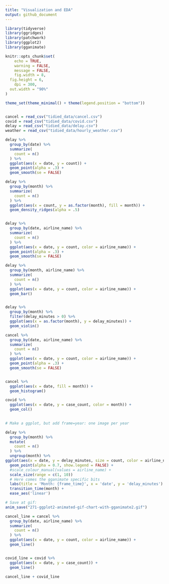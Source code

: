 ```yaml
---
title: "Visualization and EDA"
output: github_document
---
```


```r
library(tidyverse)
library(ggridges)
library(patchwork)
library(ggplot2)
library(gganimate)

knitr::opts_chunk$set(
	echo = TRUE,
	warning = FALSE,
	message = FALSE,
	fig.width = 8, 
  fig.height = 6,
	dpi = 300,
  out.width = "90%"
)

theme_set(theme_minimal() + theme(legend.position = "bottom"))


cancel = read_csv("tidied_data/cancel.csv")
covid = read_csv("tidied_data/covid.csv")
delay = read_csv("tidied_data/delay.csv")
weather = read_csv("tidied_data/hourly_weather.csv")

```


```r
delay %>% 
  group_by(date) %>% 
  summarize(
    count = n()
  ) %>% 
  ggplot(aes(x = date, y = count)) +
  geom_point(alpha = .3) +
  geom_smooth(se = FALSE)

delay %>% 
  group_by(month) %>% 
  summarize(
    count = n()
  ) %>% 
  ggplot(aes(x = count, y = as.factor(month), fill = month)) +
  geom_density_ridges(alpha = .5)


delay %>% 
  group_by(date, airline_name) %>% 
  summarize(
    count = n()
  ) %>% 
  ggplot(aes(x = date, y = count, color = airline_name)) +
  geom_point(alpha = .3) +
  geom_smooth(se = FALSE)

delay %>% 
  group_by(month, airline_name) %>% 
  summarize(
    count = n()
  ) %>% 
  ggplot(aes(x = date, y = count, color = airline_name)) +
  geom_bar()


delay %>% 
  group_by(month) %>% 
  filter(delay_minutes > 0) %>% 
  ggplot(aes(x = as.factor(month), y = delay_minutes)) +
  geom_violin()

cancel %>% 
  group_by(date, airline_name) %>% 
  summarize(
    count = n()
  ) %>% 
  ggplot(aes(x = date, y = count, color = airline_name)) +
  geom_point(alpha = .3) +
  geom_smooth(se = FALSE)


cancel %>% 
  ggplot(aes(x = date, fill = month)) +
  geom_histogram()

covid %>% 
  ggplot(aes(x = date, y = case_count, color = month)) +
  geom_col()
  


```

```r

# Make a ggplot, but add frame=year: one image per year

delay %>% 
  group_by(month) %>% 
  mutate(
    count = n()
  ) %>% 
  ungroup(month) %>% 
ggplot(aes(x = date, y = delay_minutes, size = count, color = airline_name)) +
  geom_point(alpha = 0.7, show.legend = FALSE) +
  #scale_colour_manual(values = airline_name) +
  scale_size(range = c(1, 10)) 
  # Here comes the gganimate specific bits
  labs(title = 'Month: {frame_time}', x = 'date', y = 'delay_minutes') +
  transition_time(month) +
  ease_aes('linear')

# Save at gif:
anim_save("271-ggplot2-animated-gif-chart-with-gganimate2.gif")
```



```r
cancel_line = cancel %>% 
  group_by(date, airline_name) %>% 
  summarize(
    count = n()
  ) %>% 
  ggplot(aes(x = date, y = count, color = airline_name)) +
  geom_line()


covid_line = covid %>% 
  ggplot(aes(x = date, y = case_count)) +
  geom_line()

cancel_line + covid_line

```



